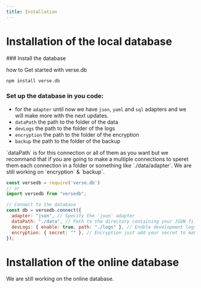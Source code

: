 ```yaml
---
title: Installation
---
```


# Installation of the local database

<Steps>
### Install the database

how to Get started with verse.db

```bash copy npm2yarn
npm install verse.db
```

### Set up the database in you code:

- for the `adapter` until now we have `json`, `yaml` and `sql` adapters and we will make more with the next updates.
- `dataPath` the path to the folder of the data 
- `devLogs` the path to the folder of the logs 
- `encryption` the path to the folder of the encryption 
- `backup` the path to the folder of the backup 
 
<Callout type="info" emoji="ℹ️">
  `dataPath` is for this connection or all of them as you want but we recommand that if you are going to make a multiple connections to speret them each connection in a folder or something like `./data/adapter`.
</Callout>
<Callout type="error" emoji="️🚫">
  We are still working on `encryption` & `backup`.
</Callout>


```js copy showLineNumbers {1,3,10-11}
const versedb = require('verse.db')
// or
import versedb from "versedb";

// Connect to the database
const db = versedb.connect({
  adapter: "json", // Specify the 'json' adapter
  dataPath: "./data", // Path to the directory containing your JSON files
  devLogs: { enable: true, path: "./logs" }, // Enable development logs (optional)
  encryption: { secret: "" }, // Encryption just add your secret to make the data more secure (defualt secret: "versedb")
});
```
</Steps>

# Installation of the online database

<Callout type="warning" emoji="⚠️">
  We are still working on the online database.
</Callout>